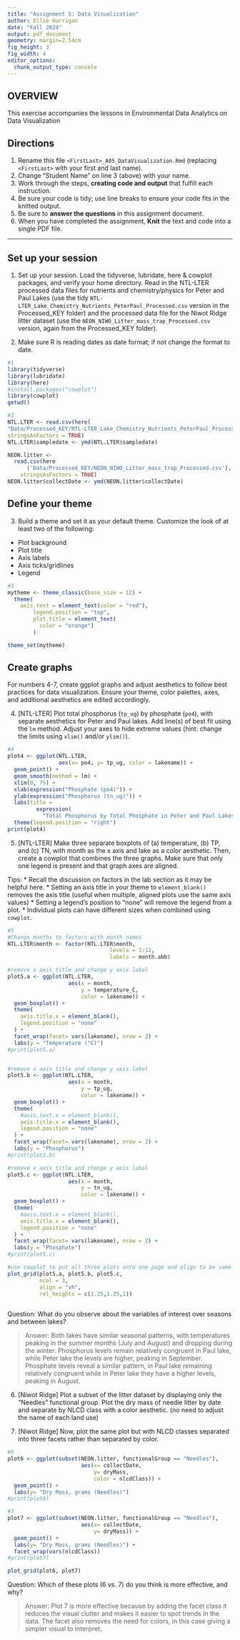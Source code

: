 ```yaml
---
title: "Assignment 5: Data Visualization"
author: Ellie Harrigan
date: "Fall 2024"
output: pdf_document
geometry: margin=2.54cm
fig_height: 3
fig_width: 4
editor_options: 
  chunk_output_type: console
---
```


## OVERVIEW

This exercise accompanies the lessons in Environmental Data Analytics on Data Visualization 

## Directions
1. Rename this file `<FirstLast>_A05_DataVisualization.Rmd` (replacing `<FirstLast>` with your first and last name).
2. Change "Student Name" on line 3 (above) with your name.
3. Work through the steps, **creating code and output** that fulfill each instruction.
4. Be sure your code is tidy; use line breaks to ensure your code fits in the knitted output.
5. Be sure to **answer the questions** in this assignment document.
6. When you have completed the assignment, **Knit** the text and code into a single PDF file.

---

## Set up your session 

1. Set up your session. Load the tidyverse, lubridate, here & cowplot packages, and verify your home directory. Read in the NTL-LTER processed data files for nutrients and chemistry/physics for Peter and Paul Lakes (use the tidy `NTL-LTER_Lake_Chemistry_Nutrients_PeterPaul_Processed.csv` version in the Processed_KEY folder) and the processed data file for the Niwot Ridge litter dataset (use the `NEON_NIWO_Litter_mass_trap_Processed.csv` version, again from the Processed_KEY folder). 

2. Make sure R is reading dates as date format; if not change the format to date.

```r
#1 
library(tidyverse)
library(lubridate)
library(here)
#install.packages("cowplot")
library(cowplot)
getwd()

#2 
NTL.LTER <- read.csv(here(
"Data/Processed_KEY/NTL-LTER_Lake_Chemistry_Nutrients_PeterPaul_Processed.csv"),
stringsAsFactors = TRUE)
NTL.LTER$sampledate <- ymd(NTL.LTER$sampledate)

NEON.litter <-
  read.csv(here
      ('Data/Processed_KEY/NEON_NIWO_Litter_mass_trap_Processed.csv'), 
    stringsAsFactors = TRUE)
NEON.litter$collectDate <- ymd(NEON.litter$collectDate)


```
## Define your theme
3. Build a theme and set it as your default theme. Customize the look of at least two of the following: 
 * Plot background
 * Plot title
 * Axis labels
 * Axis ticks/gridlines
 * Legend

```r
#3
mytheme <- theme_classic(base_size = 12) +
  theme(
    axis.text = element_text(color = "red"),
        legend.position = "top",
        plot.title = element_text(
          color = "orange")
        )

theme_set(mytheme)

```

## Create graphs
For numbers 4-7, create ggplot graphs and adjust aesthetics to follow best practices for data visualization. Ensure your theme, color palettes, axes, and additional aesthetics are edited accordingly.

4. [NTL-LTER] Plot total phosphorus (`tp_ug`) by phosphate (`po4`), with separate aesthetics for Peter and Paul lakes. Add line(s) of best fit using the `lm` method. Adjust your axes to hide extreme values (hint: change the limits using `xlim()` and/or `ylim()`).

```r
#4 
plot4 <- ggplot(NTL.LTER, 
                aes(x= po4, y= tp_ug, color = lakename)) +
  geom_point() +
  geom_smooth(method = lm) +
  xlim(0, 75) +
  xlab(expression("Phosphate (po4)")) +
  ylab(expression("Phosphorus (tn_ug)")) +
  labs(title = 
         expression(
           "Total Phosphorus by Total Phosphate in Peter and Paul Lakes")) +
  theme(legend.position = "right")
print(plot4)

```


5. [NTL-LTER] Make three separate boxplots of (a) temperature, (b) TP, and (c) TN, with month as the x axis and lake as a color aesthetic. Then, create a cowplot that combines the three graphs. Make sure that only one legend is present and that graph axes are aligned. 

Tips:
* Recall the discussion on factors in the lab section as it may be helpful here. 
* Setting an axis title in your theme to `element_blank()` removes the axis title (useful when multiple, aligned plots use the same axis values)
* Setting a legend's position to "none" will remove the legend from a plot.
* Individual plots can have different sizes when combined using `cowplot`.

```r
#5 
#Change months to factors with month names
NTL.LTER$month <- factor(NTL.LTER$month,
                                levels = 1:12,
                                labels = month.abb)

#remove x axis title and change y axis label
plot5.a <- ggplot(NTL.LTER,
                   aes(x = month, 
                       y = temperature_C, 
                       color = lakename)) +
  geom_boxplot() +
  theme(
    axis.title.x = element_blank(),
    legend.position = "none"
  ) +
  facet_wrap(facet= vars(lakename), nrow = 2) +  
  labs(y = "Temperature (°C)") 
#print(plot5.a)


#remove x axis title and change y axis label
plot5.b <- ggplot(NTL.LTER,
                   aes(x = month, 
                       y = tp_ug, 
                       color = lakename)) +
  geom_boxplot() +
  theme(
    #axis.text.x = element_blank(),
    axis.title.x = element_blank(),
    legend.position = "none"
  ) +
  facet_wrap(facet= vars(lakename), nrow = 2) +
  labs(y = "Phosphorus")
#print(plot5.b)

#remove x axis title and change y axis label
plot5.c <- ggplot(NTL.LTER,
                   aes(x = month, 
                       y = tn_ug, 
                       color = lakename)) +
  geom_boxplot() + 
  theme(
    #axis.text.x = element_blank(),
    axis.title.x = element_blank(),  
    legend.position = "none"        
  ) +
  facet_wrap(facet= vars(lakename), nrow = 2) +
  labs(y = "Phosphate")
#print(plot5.c)

#use cowplot to put all three plots onto one page and align to be same size
plot_grid(plot5.a, plot5.b, plot5.c, 
          ncol = 3, 
          align = "vh", 
          rel_heights = c(1.25,1.25,1))
  
```

Question: What do you observe about the variables of interest over seasons and between lakes? 

> Answer: Both lakes have similar seasonal patterns, with temperatures peaking in the summer months (July and August) and dropping during the winter. Phosphorus levels remain relatively congruent in Paul lake, while Peter lake the levels are higher, peaking in September. Phosphate levels reveal a similar pattern, in Paul lake remaining relatively congruent while in Peter lake they have a higher levels, peaking in August.

6. [Niwot Ridge] Plot a subset of the litter dataset by displaying only the "Needles" functional group. Plot the dry mass of needle litter by date and separate by NLCD class with a color aesthetic. (no need to adjust the name of each land use)

7. [Niwot Ridge] Now, plot the same plot but with NLCD classes separated into three facets rather than separated by color. 

```r
#6
plot6 <- ggplot(subset(NEON.litter, functionalGroup == "Needles"),
                       aes(x= collectDate, 
                           y= dryMass, 
                           color = nlcdClass)) +
  geom_point() +
  labs(y= "Dry Mass, grams (Needles)")
#print(plot6)

#7
plot7 <- ggplot(subset(NEON.litter, functionalGroup == "Needles"),
                       aes(x= collectDate, 
                           y= dryMass)) +
  geom_point() +
  labs(y= "Dry Mass, grams (Needles)") +
  facet_wrap(vars(nlcdClass)) 
#print(plot7)

plot_grid(plot6, plot7)

```
Question: Which of these plots (6 vs. 7) do you think is more effective, and why? 

> Answer: Plot 7 is more effective because by adding the facet class it reduces the visual clutter and makes it easier to spot trends in the data. The facet also removes the need for colors, in this case giving a simpler visual to interpret. 